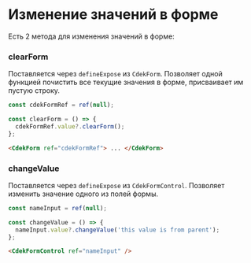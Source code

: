 
<Meta title="Form/Change values" />

# Изменение значений в форме

Есть 2 метода для изменения значений в форме:

### clearForm

Поставляется через `defineExpose` из `CdekForm`. Позволяет одной функцией почистить все текущие значения в форме, присваивает им пустую строку.

<Story id="form-cdekform--clear-form" />

```js dark
const cdekFormRef = ref(null);

const clearForm = () => {
  cdekFormRef.value?.clearForm();
};
```

```html dark
<CdekForm ref="cdekFormRef"> ... </CdekForm>
```

### changeValue

Поставляется через `defineExpose` из `CdekFormControl`. Позволяет изменить значение одного из полей формы.

<Story id="form-cdekformcontrol--change-value-parent" />

```js dark
const nameInput = ref(null);

const changeValue = () => {
  nameInput.value?.changeValue('this value is from parent');
};
```

```html dark
<CdekFormControl ref="nameInput" />
```
